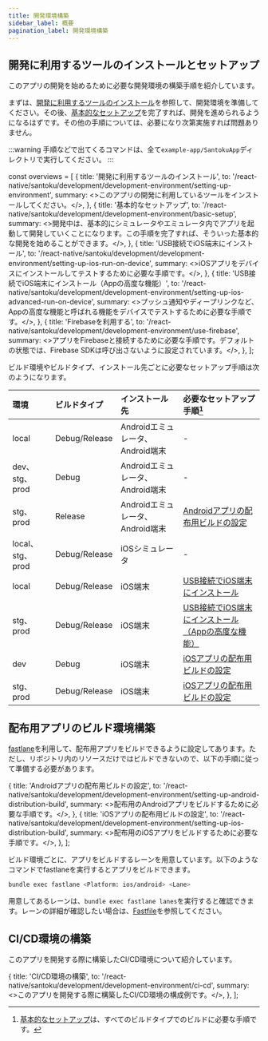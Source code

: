 ```yaml
---
title: 開発環境構築
sidebar_label: 概要
pagination_label: 開発環境構築
---
```


## 開発に利用するツールのインストールとセットアップ

このアプリの開発を始めるために必要な開発環境の構築手順を紹介しています。

まずは、[開発に利用するツールのインストール](development-environment/00.setting-up-environment.mdx)を参照して、開発環境を準備してください。その後、[基本的なセットアップ](development-environment/01.basic-setup.mdx)を完了すれば、開発を進められるようになるはずです。その他の手順については、必要になり次第実施すれば問題ありません。

:::warning
手順などで出てくるコマンドは、全て`example-app/SantokuApp`ディレクトリで実行してください。
:::

<!-- textlint-disable ja-technical-writing/sentence-length,ja-technical-writing/max-comma,ja-spacing/ja-no-space-around-parentheses,jtf-style/3.3.かっこ類と隣接する文字の間のスペースの有無,ja-technical-writing/ja-no-mixed-period,ja-technical-writing/no-unmatched-pair -->

const overviews = [
  {
    title: '開発に利用するツールのインストール',
    to: '/react-native/santoku/development/development-environment/setting-up-environment',
    summary: <>このアプリの開発に利用しているツールをインストールしてください。</>,
  },
  {
    title: '基本的なセットアップ',
    to: '/react-native/santoku/development/development-environment/basic-setup',
    summary: <>開発中は、基本的にシミュレータやエミュレータ内でアプリを起動して開発していくことになります。この手順を完了すれば、そういった基本的な開発を始めることができます。</>,
  },
  {
    title: 'USB接続でiOS端末にインストール',
    to: '/react-native/santoku/development/development-environment/setting-up-ios-run-on-device',
    summary: <>iOSアプリをデバイスにインストールしてテストするために必要な手順です。</>,
  },
  {
    title: 'USB接続でiOS端末にインストール（Appの高度な機能）',
    to: '/react-native/santoku/development/development-environment/setting-up-ios-advanced-run-on-device',
    summary: <>プッシュ通知やディープリンクなど、Appの高度な機能と呼ばれる機能をデバイスでテストするために必要な手順です。</>,
  },
  {
    title: 'Firebaseを利用する',
    to: '/react-native/santoku/development/development-environment/use-firebase',
    summary: <>アプリをFirebaseと接続するために必要な手順です。デフォルトの状態では、Firebase SDKは呼び出さないように設定されています。</>,
  },
];

<PageList overviews={overviews} colSize={12} />

<!-- textlint-enable ja-technical-writing/sentence-length,ja-technical-writing/max-comma,ja-spacing/ja-no-space-around-parentheses,jtf-style/3.3.かっこ類と隣接する文字の間のスペースの有無,ja-technical-writing/ja-no-mixed-period,ja-technical-writing/no-unmatched-pair -->

ビルド環境やビルドタイプ、インストール先ごとに必要なセットアップ手順は次のようになります。

| 環境             | ビルドタイプ        | インストール先                 | 必要なセットアップ手順[^1] |
|:---------------|:--------------|:------------------------|:----------------|
| local          | Debug/Release | Androidエミュレータ、Android端末 | -               |
| dev、stg、prod  | Debug         | Androidエミュレータ、Android端末 | -               |
| stg、prod       | Release       | Androidエミュレータ、Android端末 | [Androidアプリの配布用ビルドの設定](development-environment/10.setting-up-android-distribution-build.mdx)          |
| local、stg、prod | Debug/Release | iOSシミュレータ               | -                                                                                                     |
| local          | Debug/Release | iOS端末                   | [USB接続でiOS端末にインストール](development-environment/02.setting-up-ios-run-on-device.mdx)                     |
| stg、prod       | Debug/Release | iOS端末                   | [USB接続でiOS端末にインストール（Appの高度な機能）](development-environment/03.setting-up-ios-advanced-run-on-device.mdx) |
| dev            | Debug         | iOS端末                   | [iOSアプリの配布用ビルドの設定](development-environment/11.setting-up-ios-distribution-build.mdx)                  |
| stg、prod       | Debug/Release | iOS端末                   | [iOSアプリの配布用ビルドの設定](development-environment/11.setting-up-ios-distribution-build.mdx)                  |

[^1]: [基本的なセットアップ](development-environment/01.basic-setup.mdx)は、すべてのビルドタイプでのビルドに必要な手順です。

## 配布用アプリのビルド環境構築

[fastlane](https://docs.fastlane.tools/)を利用して、配布用アプリをビルドできるように設定してあります。ただし、リポジトリ内のリソースだけではビルドできないので、以下の手順に従って準備する必要があります。

<!-- textlint-disable ja-technical-writing/sentence-length,ja-technical-writing/max-comma,ja-spacing/ja-no-space-around-parentheses,jtf-style/3.3.かっこ類と隣接する文字の間のスペースの有無,ja-technical-writing/ja-no-mixed-period,ja-technical-writing/no-unmatched-pair -->

  {
    title: 'Androidアプリの配布用ビルドの設定',
    to: '/react-native/santoku/development/development-environment/setting-up-android-distribution-build',
    summary: <>配布用のAndroidアプリをビルドするために必要な手順です。</>,
  },
  {
    title: 'iOSアプリの配布用ビルドの設定',
    to: '/react-native/santoku/development/development-environment/setting-up-ios-distribution-build',
    summary: <>配布用のiOSアプリをビルドするために必要な手順です。</>,
  },
];

<PageList overviews={v} colSize={12} />

<!-- textlint-enable ja-technical-writing/sentence-length,ja-technical-writing/max-comma,ja-spacing/ja-no-space-around-parentheses,jtf-style/3.3.かっこ類と隣接する文字の間のスペースの有無,ja-technical-writing/ja-no-mixed-period,ja-technical-writing/no-unmatched-pair -->

ビルド環境ごとに、アプリをビルドするレーンを用意しています。以下のようなコマンドでfastlaneを実行するとアプリをビルドできます。

```bash
bundle exec fastlane <Platform: ios/android> <Lane>
```

用意してあるレーンは、`bundle exec fastlane lanes`を実行すると確認できます。レーンの詳細が確認したい場合は、[Fastfile](https://github.com/{@inject:organization}/mobile-app-crib-notes/blob/master/example-app/SantokuApp/fastlane/Fastfile)を参照してください。

## CI/CD環境の構築

このアプリを開発する際に構築したCI/CD環境について紹介しています。

<!-- textlint-disable ja-technical-writing/sentence-length,ja-technical-writing/max-comma,ja-spacing/ja-no-space-around-parentheses,jtf-style/3.3.かっこ類と隣接する文字の間のスペースの有無,ja-technical-writing/ja-no-mixed-period,ja-technical-writing/no-unmatched-pair -->

  {
    title: 'CI/CD環境の構築',
    to: '/react-native/santoku/development/development-environment/ci-cd',
    summary: <>このアプリを開発する際に構築したCI/CD環境の構成例です。</>,
  },
];

<PageList overviews={cicd} colSize={12} />

<!-- textlint-enable ja-technical-writing/sentence-length,ja-technical-writing/max-comma,ja-spacing/ja-no-space-around-parentheses,jtf-style/3.3.かっこ類と隣接する文字の間のスペースの有無,ja-technical-writing/ja-no-mixed-period,ja-technical-writing/no-unmatched-pair -->
